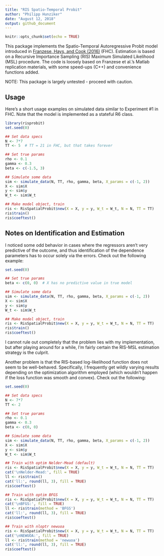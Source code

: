 ```yaml
---
title: "RIS Spatio-Temporal Probit"
author: "Philipp Hunziker"
date: "August 12, 2018"
output: github_document
---
```


```r
knitr::opts_chunk$set(echo = TRUE)
```

This package implements the Spatio-Temporal Autoregressive Probit model introduced in [Franzese, Hays, and Cook (2016)](https://www.cambridge.org/core/journals/political-science-research-and-methods/article/spatial-and-spatiotemporalautoregressive-probit-models-of-interdependent-binary-outcomes/1F3614552196A3506BBA42C42C03C061) (FHC). Estimation is based on a Recursive Importance Sampling (RIS) Maximum Simulated Likelihood (MSL) procedure. The code is loosely based on Franzese et al.'s Matlab replication materials, with some speed-ups (C++) and convenience functions added.

NOTE: This package is largely untested - proceed with caution.

## Usage

Here's a short usage examples on simulated data similar to Experiment #1 in FHC. Note that the model is implemented as a stateful R6 class. 

```r
library(risprobit)
set.seed(0)

## Set data specs
N <- 7*7
TT <- 5  # TT = 21 in FHC, but that takes forever

## Set true params
rho <- 0.1
gamma <- 0.3
beta <- c(-1.5, 3)

## Simulate some data
sim <- simulate_data(N, TT, rho, gamma, beta, X_params = c(-1, 2))
X <- sim$X
y <- sim$y
W_t <- sim$W_t

## Make model object, train
ris <- RisSpatialProbit$new(X = X, y = y, W_t = W_t, N = N, TT = TT)
ris$train()
ris$coeftest()
```

## Notes on Identification and Estimation

I noticed some odd behavior in cases where the regressors aren't very predictive of the outcome, and thus identification of the dependence parameters has to occur solely via the errors. Check out the following example:

```r
set.seed(0)

## Set true params
beta <- c(0, 0)  # X has no predictive value in true model

## Simulate some data
sim <- simulate_data(N, TT, rho, gamma, beta, X_params = c(-1, 2))
X <- sim$X
y <- sim$y
W_t <- sim$W_t

## Make model object, train
ris <- RisSpatialProbit$new(X = X, y = y, W_t = W_t, N = N, TT = TT)
ris$train()
ris$coeftest()
```

I cannot rule out completely that the problem lies with my implementation, but after playing around for a while, I'm fairly certain the RIS-MSL estimation strategy is the culprit.

Another problem is that the RIS-based log-likelihood function does not seem to be well-behaved. Specifically, I frequently get wildly varying results depending on the optimization algorithm employed (which wouldn't happen if the loss function was smooth and convex). Check out the following:

```r
set.seed(0)

## Set data specs
N <- 7*7
TT <- 2

## Set true params
rho <- 0.1
gamma <- 0.3
beta <- c(0, 0)

## Simulate some data
sim <- simulate_data(N, TT, rho, gamma, beta, X_params = c(-1, 2))
X <- sim$X
y <- sim$y
W_t <- sim$W_t

## Train with optim Nelder-Mead (default)
ris <- RisSpatialProbit$new(X = X, y = y, W_t = W_t, N = N, TT = TT)
cat('\nNelder-Mead:', fill = TRUE)
ll <- ris$train()
cat('ll:', round(ll, 3), fill = TRUE)
ris$coeftest()

## Train with optim BFGS
ris <- RisSpatialProbit$new(X = X, y = y, W_t = W_t, N = N, TT = TT)
cat('\nBFGS:', fill = TRUE)
ll <- ris$train(method = 'BFGS')
cat('ll:', round(ll, 3), fill = TRUE)
ris$coeftest()

## Train with nloptr newuoa
ris <- RisSpatialProbit$new(X = X, y = y, W_t = W_t, N = N, TT = TT)
cat('\nNEWUOA:', fill = TRUE)
ll <- ris$train(method = 'newuoa')
cat('ll:', round(ll, 3), fill = TRUE)
ris$coeftest()
```





